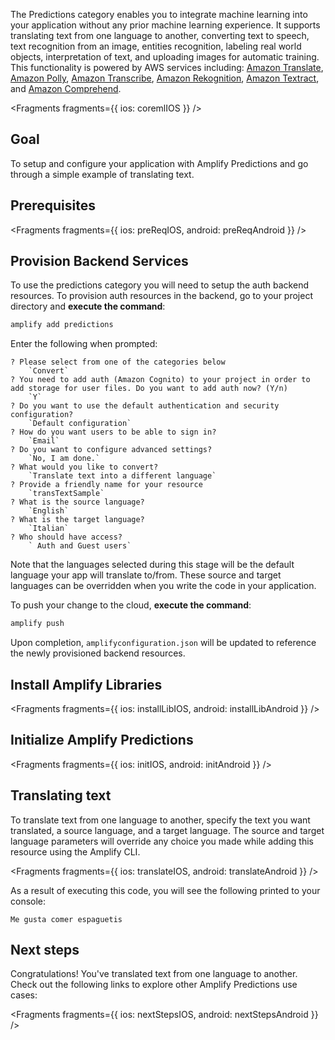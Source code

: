 The Predictions category enables you to integrate machine learning into your application without any prior machine learning experience. It supports translating text from one language to another, converting text to speech, text recognition from an image, entities recognition, labeling real world objects, interpretation of text, and uploading images for automatic training. This functionality is powered by AWS services including: [Amazon Translate](https://docs.aws.amazon.com/translate/latest/dg/what-is.html), [Amazon Polly](https://docs.aws.amazon.com/polly/latest/dg/what-is.html), [Amazon Transcribe](https://docs.aws.amazon.com/transcribe/latest/dg/what-is-transcribe.html), [Amazon Rekognition](https://docs.aws.amazon.com/rekognition/latest/dg/what-is.html), [Amazon Textract](https://docs.aws.amazon.com/textract/latest/dg/what-is.html), and [Amazon Comprehend](https://docs.aws.amazon.com/comprehend/latest/dg/what-is.html).


<Fragments fragments={{ ios: coremlIOS }} />

## Goal

To setup and configure your application with Amplify Predictions and go through a simple example of translating text.

## Prerequisites


<Fragments
  fragments={{
    ios: preReqIOS,
    android: preReqAndroid
  }}
/>

## Provision Backend Services

To use the predictions category you will need to setup the auth backend resources. To provision auth resources in the backend, go to your project directory and **execute the command**:

```bash
amplify add predictions
```

Enter the following when prompted:

```console
? Please select from one of the categories below
    `Convert`
? You need to add auth (Amazon Cognito) to your project in order to add storage for user files. Do you want to add auth now? (Y/n)
    `Y`
? Do you want to use the default authentication and security configuration?
    `Default configuration`
? How do you want users to be able to sign in?
    `Email`
? Do you want to configure advanced settings?
    `No, I am done.`
? What would you like to convert?
    `Translate text into a different language`
? Provide a friendly name for your resource
    `transTextSample`
? What is the source language?
    `English`
? What is the target language?
    `Italian`
? Who should have access?
    ` Auth and Guest users`
```

Note that the languages selected during this stage will be the default language your app will translate to/from. These source and target languages can be overridden when you write the code in your application.

To push your change to the cloud, **execute the command**:

```bash
amplify push
```

Upon completion, `amplifyconfiguration.json` will be updated to reference the newly provisioned backend resources.

## Install Amplify Libraries


<Fragments
  fragments={{
    ios: installLibIOS,
    android: installLibAndroid
  }}
/>

## Initialize Amplify Predictions


<Fragments
  fragments={{
    ios: initIOS,
    android: initAndroid
  }}
/>

## Translating text

To translate text from one language to another, specify the text you want translated, a source language, and a target language. The source and target language parameters will override any choice you made while adding this resource using the Amplify CLI.


<Fragments
  fragments={{
    ios: translateIOS,
    android: translateAndroid
  }}
/>

As a result of executing this code, you will see the following printed to your console:

```console
Me gusta comer espaguetis
```

## Next steps

Congratulations! You've translated text from one language to another. Check out the following links to explore other Amplify Predictions use cases:


<Fragments
  fragments={{
    ios: nextStepsIOS,
    android: nextStepsAndroid
  }}
/>
